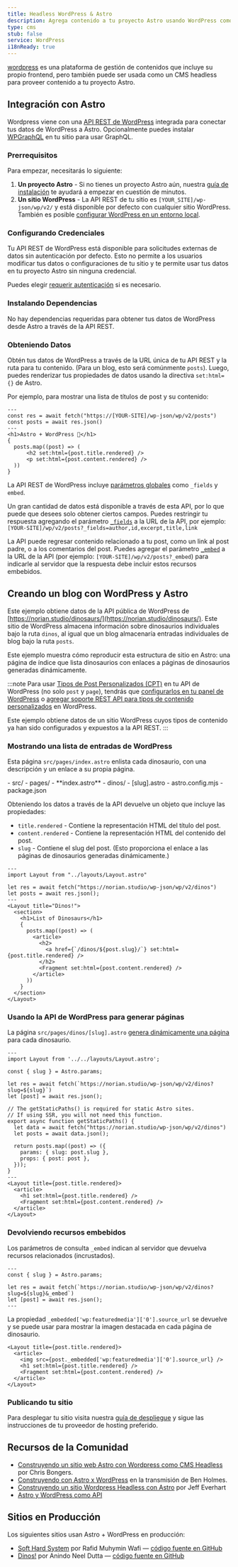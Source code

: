 ```yaml
---
title: Headless WordPress & Astro
description: Agrega contenido a tu proyecto Astro usando WordPress como CMS
type: cms
stub: false
service: WordPress
i18nReady: true
---
```


[wordpress](https://wordpress.org/) es una plataforma de gestión de contenidos que incluye su propio frontend, pero también puede ser usada como un CMS headless para proveer contenido a tu proyecto Astro.

## Integración con Astro

Wordpress viene con una [API REST de WordPress](https://developer.wordpress.org/rest-api/) integrada para conectar tus datos de WordPress a Astro. Opcionalmente puedes instalar [WPGraphQL](https://wordpress.org/plugins/wp-graphql/) en tu sitio para usar GraphQL.

### Prerrequisitos

Para empezar, necesitarás lo siguiente:

1. **Un proyecto Astro** - Si no tienes un proyecto Astro aún, nuestra [guía de instalación](/es/install/auto/) te ayudará a empezar en cuestión de minutos.
2. **Un sitio WordPress** - La API REST de tu sitio es `[YOUR_SITE]/wp-json/wp/v2/` y está disponible por defecto con cualquier sitio WordPress. También es posible [configurar WordPress en un entorno local](https://wordpress.org/support/article/installing-wordpress-on-your-own-computer/).

### Configurando Credenciales

Tu API REST de WordPress está disponible para solicitudes externas de datos sin autenticación por defecto. Esto no permite a los usuarios modificar tus datos o configuraciones de tu sitio y te permite usar tus datos en tu proyecto Astro sin ninguna credencial.

Puedes elegir [requerir autenticación](https://developer.wordpress.org/rest-api/frequently-asked-questions/#require-authentication-for-all-requests) si es necesario.

### Instalando Dependencias

No hay dependencias requeridas para obtener tus datos de WordPress desde Astro a través de la API REST.

### Obteniendo Datos

Obtén tus datos de WordPress a través de la URL única de tu API REST y la ruta para tu contenido. (Para un blog, esto será comúnmente `posts`). Luego, puedes renderizar tus propiedades de datos usando la directiva `set:html={}` de Astro.

Por ejemplo, para mostrar una lista de títulos de post y su contenido:

```astro title="src/pages/index.astro
---
const res = await fetch("https://[YOUR-SITE]/wp-json/wp/v2/posts")
const posts = await res.json()
---
<h1>Astro + WordPress 🚀</h1>
{
  posts.map((post) => (
      <h2 set:html={post.title.rendered} />
      <p set:html={post.content.rendered} />
  ))
}
```

La API REST de WordPress incluye [parámetros globales](https://developer.wordpress.org/rest-api/using-the-rest-api/global-parameters/) como `_fields` y `embed`.

Un gran cantidad de datos está disponible a través de esta API, por lo que puede que desees solo obtener ciertos campos. Puedes restringir tu respuesta agregando el parámetro [`_fields`](https://developer.wordpress.org/rest-api/using-the-rest-api/global-parameters/#_fields) a la URL de la API, por ejemplo: `[YOUR-SITE]/wp/v2/posts?_fields=author,id,excerpt,title,link`

La API puede regresar contenido relacionado a tu post, como un link al post padre, o a los comentarios del post. Puedes agregar el parámetro [`_embed`](https://developer.wordpress.org/rest-api/using-the-rest-api/global-parameters/#_embed) a la URL de la API (por ejemplo: `[YOUR-SITE]/wp/v2/posts?_embed`) para indicarle al servidor que la respuesta debe incluir estos recursos embebidos.

## Creando un blog con WordPress y Astro

Este ejemplo obtiene datos de la API pública de WordPress de [https://norian.studio/dinosaurs/](https://norian.studio/dinosaurs/). Este sitio de WordPress almacena información sobre dinosaurios individuales bajo la ruta `dinos`, al igual que un blog almacenaría entradas individuales de blog bajo la ruta `posts`.

Este ejemplo muestra cómo reproducir esta estructura de sitio en Astro: una página de índice que lista dinosaurios con enlaces a páginas de dinosaurios generadas dinámicamente.

:::note
Para usar [Tipos de Post Personalizados (CPT)](https://learn.wordpress.org/lesson-plan/custom-post-types/) en tu API de WordPress (no solo `post` y `page`), tendrás que [configurarlos en tu panel de WordPress](https://stackoverflow.com/questions/48536646/how-can-i-get-data-from-custom-post-type-using-wp-rest-api) o [agregar soporte REST API para tipos de contenido personalizados](https://developer.wordpress.org/rest-api/extending-the-rest-api/adding-rest-api-support-for-custom-content-types/) en WordPress.

Este ejemplo obtiene datos de un sitio WordPress cuyos tipos de contenido ya han sido configurados y expuestos a la API REST.
:::

### Mostrando una lista de entradas de WordPress

Esta página `src/pages/index.astro` enlista cada dinosaurio, con una descripción y un enlace a su propia página.

<FileTree title="Project Structure">
- src/
  - pages/
    - **index.astro**
    - dinos/
      - [slug].astro
- astro.config.mjs
- package.json
</FileTree>

Obteniendo los datos a través de la API devuelve un objeto que incluye las propiedades:

- `title.rendered` - Contiene la representación HTML del título del post.
- `content.rendered` - Contiene la representación HTML del contenido del post.
- `slug` - Contiene el slug del post. (Esto proporciona el enlace a las páginas de dinosaurios generadas dinámicamente.)

```astro title="/src/pages/index.astro"
---
import Layout from "../layouts/Layout.astro"

let res = await fetch("https://norian.studio/wp-json/wp/v2/dinos")
let posts = await res.json();
---
<Layout title="Dinos!">
  <section>
    <h1>List of Dinosaurs</h1>
    {
      posts.map((post) => (
        <article>
          <h2>
            <a href={`/dinos/${post.slug}/`} set:html={post.title.rendered} />
          </h2>
          <Fragment set:html={post.content.rendered} />
        </article>
      ))
    }
  </section>
</Layout>
```

### Usando la API de WordPress para generar páginas

La página `src/pages/dinos/[slug].astro` [genera dinámicamente una página](/en/core-concepts/routing/#dynamic-routes) para cada dinosaurio.

```astro title="/src/pages/dinos/[slug].astro"
---
import Layout from '../../layouts/Layout.astro';

const { slug } = Astro.params;

let res = await fetch(`https://norian.studio/wp-json/wp/v2/dinos?slug=${slug}`)
let [post] = await res.json();

// The getStaticPaths() is required for static Astro sites.
// If using SSR, you will not need this function.
export async function getStaticPaths() {
  let data = await fetch("https://norian.studio/wp-json/wp/v2/dinos")
  let posts = await data.json();

  return posts.map((post) => ({
    params: { slug: post.slug },
    props: { post: post },
  }));
}
---
<Layout title={post.title.rendered}>
  <article>
    <h1 set:html={post.title.rendered} />
    <Fragment set:html={post.content.rendered} />
  </article>
</Layout>
```

### Devolviendo recursos embebidos

Los parámetros de consulta `_embed` indican al servidor que devuelva recursos relacionados (incrustados).

```astro title="src/pages/dinos/[slug].astro" /&_embed/
---
const { slug } = Astro.params;

let res = await fetch(`https://norian.studio/wp-json/wp/v2/dinos?slug=${slug}&_embed`)
let [post] = await res.json();
---
```

La propiedad `_embedded['wp:featuredmedia']['0'].source_url` se devuelve y se puede usar para mostrar la imagen destacada en cada página de dinosaurio.

```astro title="/src/pages/dinos/[slug].astro" {3}
<Layout title={post.title.rendered}>
  <article>
    <img src={post._embedded['wp:featuredmedia']['0'].source_url} />
    <h1 set:html={post.title.rendered} />
    <Fragment set:html={post.content.rendered} />
  </article>
</Layout>
```

### Publicando tu sitio

Para desplegar tu sitio visita nuestra [guía de despliegue](/es/guides/deploy/) y sigue las instrucciones de tu proveedor de hosting preferido.

## Recursos de la Comunidad

- [Construyendo un sitio web Astro con Wordpress como CMS Headless](https://blog.openreplay.com/building-an-astro-website-with-wordpress-as-a-headless-cms/) por Chris Bongers.
- [Construyendo con Astro x WordPress](https://www.youtube.com/watch?v=Jstqgklvfnc) en la transmisión de Ben Holmes.
- [Construyendo un sitio Wordpress Headless con Astro](https://developers.wpengine.com/blog/building-a-headless-wordpress-site-with-astro) por Jeff Everhart
- [Astro y WordPress como API](https://darko.io/posts/astrojs-y-wordpress-como-api/)

## Sitios en Producción

Los siguientes sitios usan Astro + WordPress en producción:

- [Soft Hard System](https://softhardsystem.com/) por Rafid Muhymin Wafi — [código fuente en GitHub](https://github.com/RafidMuhymin/softhardsystem)
- [Dinos!](https://wc-dinos.netlify.app/) por Anindo Neel Dutta — [código fuente en GitHub](https://github.com/leen-neel/astro-wordpress)
